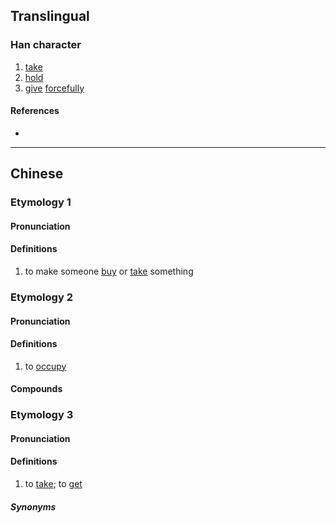 {{also|挜}}
{{character info}}
==Translingual==

===Han character===
{{Han char|rn=64|rad=手|as=08|sn=11|four=51017|canj=QMLM|ids=⿰扌亞}}

# [[take]]
# [[hold]]
# [[give]] [[forcefully]]

====References====
* {{Han ref|kx=0438.010|dkj=12263|dj=0787.090|hdz=31891.010|uh=6397|ud=25495|bh=D56F|bd=54639}}

----

==Chinese==

===Etymology 1===
{{zh-forms|s=挜}}

====Pronunciation====
{{zh-pron
|m=yà
|c=aa3
|ma=y
|cat=v
}}

====Definitions====
{{zh-hanzi}}

# {{lb|zh|regional}} to make someone [[buy]] or [[take]] something

===Etymology 2===
{{zh-forms|s=挜}}

====Pronunciation====
{{zh-pron
|c=ngaa6
|cat=v
}}

====Definitions====
{{zh-hanzi}}

# {{lb|zh|Cantonese}} to [[occupy]]

====Compounds====
{{zh-der|掗拃|掗埞|掗位|霸掗|掗字數}}

===Etymology 3===
{{zh-forms|s=挜|alt=揋}}

====Pronunciation====
{{zh-pron
|mn=xm,qz,jj,tw,ph:òe
|cat=v
}}

====Definitions====
{{zh-hanzi}}

# {{lb|zh|Hokkien}} to [[take]]; to [[get]]

=====Synonyms=====
{{zh-dial|拿}}